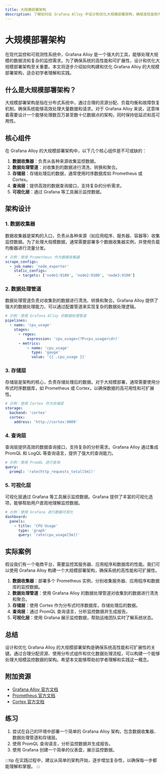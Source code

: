 ```yaml
---
title: 大规模部署架构
description: 了解如何在 Grafana Alloy 中设计和优化大规模部署架构，确保高性能和可扩展性。
---
```


# 大规模部署架构

在现代监控和可观测性系统中，Grafana Alloy 是一个强大的工具，能够处理大规模的数据流和复杂的监控需求。为了确保系统的高性能和可扩展性，设计和优化大规模部署架构至关重要。本文将逐步介绍如何构建和优化 Grafana Alloy 的大规模部署架构，适合初学者理解和实践。

## 什么是大规模部署架构？

大规模部署架构是指在分布式系统中，通过合理的资源分配、负载均衡和故障恢复机制，确保系统能够高效处理大量数据和请求。对于 Grafana Alloy 来说，这意味着需要设计一个能够处理数百万甚至数十亿数据点的架构，同时保持低延迟和高可用性。

## 核心组件

在 Grafana Alloy 的大规模部署架构中，以下几个核心组件是不可或缺的：

1. **数据收集器**：负责从各种来源收集监控数据。
2. **数据处理管道**：对收集到的数据进行清洗、转换和聚合。
3. **存储层**：存储处理后的数据，通常使用时序数据库如 Prometheus 或 Cortex。
4. **查询层**：提供高效的数据查询接口，支持复杂的分析需求。
5. **可视化层**：通过 Grafana 等工具展示监控数据。

## 架构设计

### 1. 数据收集器

数据收集器是架构的入口，负责从各种来源（如应用程序、服务器、容器等）收集监控数据。为了处理大规模数据，通常需要部署多个数据收集器实例，并使用负载均衡器进行流量分发。

```yaml
# 示例：使用 Prometheus 作为数据收集器
scrape_configs:
  - job_name: 'node_exporter'
    static_configs:
      - targets: ['node1:9100', 'node2:9100', 'node3:9100']
```

### 2. 数据处理管道

数据处理管道负责对收集到的数据进行清洗、转换和聚合。Grafana Alloy 提供了强大的数据处理能力，可以通过配置管道来实现复杂的数据处理逻辑。

```yaml
# 示例：使用 Grafana Alloy 的数据处理管道
pipelines:
  - name: 'cpu_usage'
    stages:
      - regex:
          expression: 'cpu_usage=(?P<cpu_usage>\d+)'
      - metrics:
          - name: 'cpu_usage'
            type: 'gauge'
            value: '{{ .cpu_usage }}'
```

### 3. 存储层

存储层是架构的核心，负责存储处理后的数据。对于大规模部署，通常需要使用分布式时序数据库，如 Prometheus 或 Cortex，以确保数据的高可用性和可扩展性。

```yaml
# 示例：使用 Cortex 作为存储层
storage:
  backend: 'cortex'
  cortex:
    address: 'http://cortex:9009'
```

### 4. 查询层

查询层提供高效的数据查询接口，支持复杂的分析需求。Grafana Alloy 通过集成 PromQL 和 LogQL 等查询语言，提供了强大的查询能力。

```yaml
# 示例：使用 PromQL 进行查询
query:
  promql: 'rate(http_requests_total[5m])'
```

### 5. 可视化层

可视化层通过 Grafana 等工具展示监控数据。Grafana 提供了丰富的可视化选项，能够帮助用户直观地理解监控数据。

```yaml
# 示例：使用 Grafana 进行数据可视化
dashboard:
  panels:
    - title: 'CPU Usage'
      type: 'graph'
      query: 'rate(cpu_usage[5m])'
```

## 实际案例

假设我们有一个电商平台，需要监控其服务器、应用程序和数据库的性能。我们可以使用 Grafana Alloy 构建一个大规模部署架构，确保系统的高性能和可扩展性。

1. **数据收集器**：部署多个 Prometheus 实例，分别收集服务器、应用程序和数据库的监控数据。
2. **数据处理管道**：使用 Grafana Alloy 的数据处理管道对收集到的数据进行清洗和聚合。
3. **存储层**：使用 Cortex 作为分布式时序数据库，存储处理后的数据。
4. **查询层**：通过 PromQL 查询语言，分析监控数据并生成报告。
5. **可视化层**：使用 Grafana 展示监控数据，帮助运维团队实时了解系统状态。

## 总结

设计和优化 Grafana Alloy 的大规模部署架构是确保系统高性能和可扩展性的关键。通过合理分配资源、使用分布式组件和优化数据处理流程，可以构建一个能够处理大规模监控数据的架构。希望本文能够帮助初学者理解和实践这一概念。

## 附加资源

- [Grafana Alloy 官方文档](https://grafana.com/docs/alloy/latest/)
- [Prometheus 官方文档](https://prometheus.io/docs/)
- [Cortex 官方文档](https://cortexmetrics.io/docs/)

## 练习

1. 尝试在自己的环境中部署一个简单的 Grafana Alloy 架构，包含数据收集器、数据处理管道和存储层。
2. 使用 PromQL 查询语言，分析监控数据并生成报告。
3. 使用 Grafana 创建一个简单的仪表盘，展示监控数据。

:::tip
在实践过程中，建议从简单的架构开始，逐步增加复杂性，以确保每一步都能理解和掌握。
:::